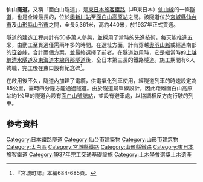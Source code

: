 {{Unreferenced |time=2007-10-10T18:02:03+00:00 }}
{{Japanese|japanese=仙山トンネル|kana=せんざんとんねる|romaji=Senzan Tonneru|}}
'''仙山隧道'''，又稱「面白山隧道」，是[[東日本旅客鐵路|東日本旅客鐵路]]（JR東日本）[[仙山線|仙山線]]的一條[[隧道|隧道]]，也是全線最長的，位於[[奧新川站|奧新川站]]至[[面白山高原站|面白山高原站]]之間。該隧道位於[[宮城縣|宮城縣]][[仙台市|仙台市]]及[[山形縣|山形縣]][[山形市|山形市]]之間，全長5,361米，高約440米，於1937年正式貫通。

隧道的建造工程共計有50多萬人參與，並採用了當時的先進技術，每天能推進五米，由動工至貫通僅需兩年多的時間。在選址方面，計有穿越[[奧羽山脈|奧羽山脈]]或經過南部的[[笹谷峠|笹谷峠]]，合計兩個方案，並最終選擇了前者。在隧道啟用時，它是繼當時的[[上越線|上越線]][[清水隧道|清水隧道]]及[[東海道本線|東海道本線]][[丹那隧道|丹那隧道]]後，全日本第三長的鐵路隧道。施工期間有6人殉職，完工後在東口設有紀念碑<ref>『宮城町誌』本編684-685頁。</ref>。

在啟用後不久，隧道內加建了電纜，供電氣化列車使用，經隧道列車的時速設定為85公里，需時四分鐘方能通過隧道。由於隧道屬單線設計，因此距離面白山高原站約1公里的隧道內設有[[面白山號誌站|面白山號誌站]]，並設有避車處，以協調相反方向行駛的列車。

==參考資料==
{{reflist}}

{{DEFAULTSORT: Senzan Tunnel}}
[[Category:日本鐵路隧道|Category:日本鐵路隧道]]
[[Category:仙台市建築物|Category:仙台市建築物]]
[[Category:山形市建筑物|Category:山形市建筑物]]
[[Category:太白區|Category:太白區]]
[[Category:宮城縣鐵路|Category:宮城縣鐵路]]
[[Category:山形縣鐵路|Category:山形縣鐵路]]
[[Category:東日本旅客鐵道|Category:東日本旅客鐵道]]
[[Category:1937年完工交通基礎設施|Category:1937年完工交通基礎設施]]
[[Category:土木學會選獎土木遺產|Category:土木學會選獎土木遺產]]